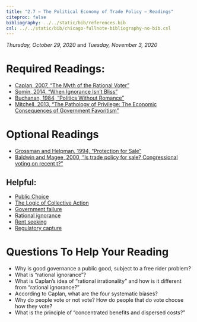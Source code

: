 ```yaml
---
title: "2.7 — The Political Economy of Trade Policy — Readings"
citeproc: false
bibliography: ../../static/bib/references.bib
csl: ../../static/bib/chicago-fullnote-bibliography-no-bib.csl
---
```


*Thursday, October 29, 2020* and *Tuesday, November 3, 2020*

# Required Readings:

- [<i class="fas fa-file-pdf"></i> Caplan, 2007, "The Myth of the Rational Voter"](/readings/Caplan-2007.pdf)
- [<i class="fas fa-file-pdf"></i> Somin, 2014, "When Ignorance Isn't Bliss"](/readings/Somin-2014.pdf)
- [<i class="fas fa-file-pdf"></i> Buchanan, 1984, "Politics Without Romance"](/readings/Buchanan-1984.pdf)
- [<i class="fas fa-file.pdf"></i> Mitchell, 2013, "The Pathology of Privilege: The Economic Consequences of Government Favoritism"](/readings/Mitchell-2013.pdf)

# Optional Readings

- [<i class="fas fa-file-pdf"></i> Grossman and Helpman, 1994, "Protection for Sale"](/readings/Grossman-Helpman-1994.pdf)
- [<i class="fas fa-file-pdf"></i> Baldwin and Magee, 2000, "Is trade policy for sale? Congressional voting on recent t?"](/readings/Baldwin-Magee-2000.pdf)

## Helpful:

- [<i class="fab fa-wikipedia-w"></i> Public Choice](https://en.wikipedia.org/wiki/Public_choice)
- [<i class="fab fa-wikipedia-w"></i> The Logic of Collective Action](https://en.wikipedia.org/wiki/The_Logic_of_Collective_Action)
- [<i class="fab fa-wikipedia-w"></i> Government failure](https://en.wikipedia.org/wiki/Government_failure)
- [<i class="fab fa-wikipedia-w"></i> Rational ignorance](https://en.wikipedia.org/wiki/Rational_ignorance)
- [<i class="fab fa-wikipedia-w"></i> Rent seeking](https://en.wikipedia.org/wiki/Rent_seeking)
- [<i class="fab fa-wikipedia-w"></i> Regulatory capture](https://en.wikipedia.org/wiki/Regulatory_capture)

# Questions To Help Your Reading

- Why is good governance a public good, subject to a free rider problem?
- What is “rational ignorance”?
- What is Caplan’s idea of “rational irrationality” and how is it different from “rational ignorance?”
- According to Caplan, what are the four systematic biases?
- Why do people vote or not vote? How do people that do vote choose how they vote?
- What is the principle of “concentrated benefits and dispersed costs?”
